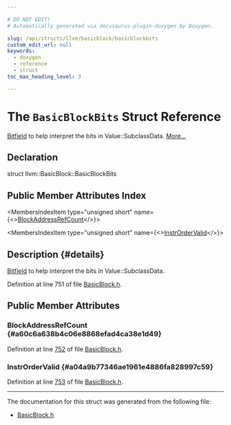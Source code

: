 ```yaml
---

# DO NOT EDIT!
# Automatically generated via docusaurus-plugin-doxygen by Doxygen.

slug: /api/structs/llvm/basicblock/basicblockbits
custom_edit_url: null
keywords:
  - doxygen
  - reference
  - struct
toc_max_heading_level: 3

---
```





# The `BasicBlockBits` Struct Reference

<DoxygenPage pluginConfig={pluginConfig}>

<a href="/docs/api/structs/llvm/bitfield">Bitfield</a> to help interpret the bits in Value::SubclassData. <a href="#details">More...</a>

## Declaration

<CodeBlock>struct llvm::BasicBlock::BasicBlockBits</CodeBlock>

## Public Member Attributes Index

<MembersIndex>

<MembersIndexItem
  type="unsigned short"
  name={<><a href="#a60c6a638b4c06e8868efad4ca38e1d49">BlockAddressRefCount</a></>}>
</MembersIndexItem>

<MembersIndexItem
  type="unsigned short"
  name={<><a href="#a04a9b77346ae1961e4886fa828997c59">InstrOrderValid</a></>}>
</MembersIndexItem>

</MembersIndex>

## Description {#details}

<a href="/docs/api/structs/llvm/bitfield">Bitfield</a> to help interpret the bits in Value::SubclassData.

Definition at line 751 of file <a href="/docs/api/files/include/include/llvm/include/llvm/ir/basicblock-h">BasicBlock.h</a>.

<SectionDefinition>

## Public Member Attributes

### BlockAddressRefCount {#a60c6a638b4c06e8868efad4ca38e1d49}

<MemberDefinition
  prototype="unsigned short llvm::BasicBlock::BasicBlockBits::BlockAddressRefCount">

Definition at line <a href="/docs/api/files/include/include/llvm/include/llvm/ir/basicblock-h/#l00752">752</a> of file <a href="/docs/api/files/include/include/llvm/include/llvm/ir/basicblock-h">BasicBlock.h</a>.
</MemberDefinition>

### InstrOrderValid {#a04a9b77346ae1961e4886fa828997c59}

<MemberDefinition
  prototype="unsigned short llvm::BasicBlock::BasicBlockBits::InstrOrderValid">

Definition at line <a href="/docs/api/files/include/include/llvm/include/llvm/ir/basicblock-h/#l00753">753</a> of file <a href="/docs/api/files/include/include/llvm/include/llvm/ir/basicblock-h">BasicBlock.h</a>.
</MemberDefinition>

</SectionDefinition>

<hr/>

The documentation for this struct was generated from the following file:

<ul>
<li><a href="/docs/api/files/include/include/llvm/include/llvm/ir/basicblock-h">BasicBlock.h</a></li>
</ul>

</DoxygenPage>
